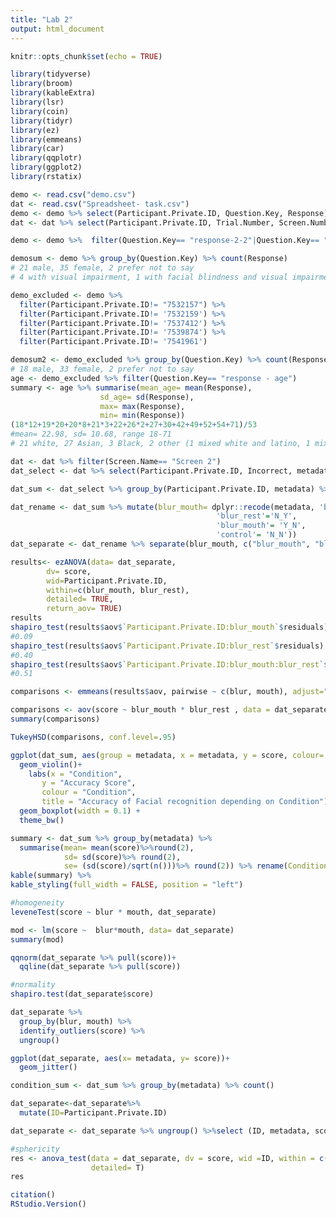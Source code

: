 ```yaml
---
title: "Lab 2"
output: html_document
---
```


```r
knitr::opts_chunk$set(echo = TRUE)
```

```r
library(tidyverse)
library(broom)
library(kableExtra)
library(lsr)
library(coin)
library(tidyr)
library(ez)
library(emmeans)
library(car)
library(qqplotr)
library(ggplot2)
library(rstatix)
```

```r
demo <- read.csv("demo.csv")
dat <- read.csv("Spreadsheet- task.csv")
demo <- demo %>% select(Participant.Private.ID, Question.Key, Response)
dat <- dat %>% select(Participant.Private.ID, Trial.Number, Screen.Number, Screen.Name, Reaction.Time, Response, Incorrect, ANSWER, top.image, metadata)
```

```r
demo <- demo %>%  filter(Question.Key== "response-2-2"|Question.Key== "response - age"|Question.Key== "response-3-2"|Question.Key== "response-4-2"|Question.Key== "response-5-2"|Question.Key== "response-2-3"|Question.Key== "response-2-1"|Question.Key== "response-3-other"|Question.Key== "response-4-1"|Question.Key== "response-5-1"|Question.Key== "response-3-1"|Question.Key== "response-3-3"|Question.Key== "response-3-text")

demosum <- demo %>% group_by(Question.Key) %>% count(Response)
# 21 male, 35 female, 2 prefer not to say
# 4 with visual impairment, 1 with facial blindness and visual impairment- 5 excluded

demo_excluded <- demo %>% 
  filter(Participant.Private.ID!= "7532157") %>%
  filter(Participant.Private.ID!= '7532159') %>%
  filter(Participant.Private.ID!= '7537412') %>%
  filter(Participant.Private.ID!= '7539874') %>%
  filter(Participant.Private.ID!= '7541961')

demosum2 <- demo_excluded %>% group_by(Question.Key) %>% count(Response)
# 18 male, 33 female, 2 prefer not to say
age <- demo_excluded %>% filter(Question.Key== "response - age")
summary <- age %>% summarise(mean_age= mean(Response),
                    sd_age= sd(Response),
                    max= max(Response),
                    min= min(Response))
(18*12+19*20+20*8+21*3+22+26*2+27+30+42+49+52+54+71)/53
#mean= 22.98, sd= 10.68, range 18-71
# 21 white, 27 Asian, 3 Black, 2 other (1 mixed white and latino, 1 mixed asian and white)
```

```r
dat <- dat %>% filter(Screen.Name== "Screen 2")
dat_select <- dat %>% select(Participant.Private.ID, Incorrect, metadata)

dat_sum <- dat_select %>% group_by(Participant.Private.ID, metadata) %>% summarise(score= 8- sum(Incorrect)) %>% mutate(metadata= dplyr::recode(metadata, 'unblur_no_mouth'='blur_mouth' )) %>% mutate(metadata= dplyr::recode(metadata, 'blur_with_mouth'='blur_rest' ))
```

```r
dat_rename <- dat_sum %>% mutate(blur_mouth= dplyr::recode(metadata, 'blur'='Y_Y',
                                              'blur_rest'='N_Y',
                                              'blur_mouth'= 'Y_N',
                                              'control'= 'N_N'))
dat_separate <- dat_rename %>% separate(blur_mouth, c("blur_mouth", "blur_rest"), "_")
```


```r
results<- ezANOVA(data= dat_separate,
        dv= score, 
        wid=Participant.Private.ID,
        within=c(blur_mouth, blur_rest),
        detailed= TRUE,
        return_aov= TRUE)
results
shapiro_test(results$aov$`Participant.Private.ID:blur_mouth`$residuals)
#0.09
shapiro_test(results$aov$`Participant.Private.ID:blur_rest`$residuals)
#0.40
shapiro_test(results$aov$`Participant.Private.ID:blur_mouth:blur_rest`$residuals)
#0.51
```
```r
comparisons <- emmeans(results$aov, pairwise ~ c(blur, mouth), adjust="bonferroni")
```

```r
comparisons <- aov(score ~ blur_mouth * blur_rest , data = dat_separate) 
summary(comparisons)
```


```r
TukeyHSD(comparisons, conf.level=.95)
```

```r
ggplot(dat_sum, aes(group = metadata, x = metadata, y = score, colour= metadata)) + 
  geom_violin()+
    labs(x = "Condition", 
       y = "Accuracy Score",
       colour = "Condition", 
       title = "Accuracy of Facial recognition depending on Condition") +
  geom_boxplot(width = 0.1) +
  theme_bw()
```
```r
summary <- dat_sum %>% group_by(metadata) %>%
  summarise(mean= mean(score)%>%round(2),
            sd= sd(score)%>% round(2),
            se= (sd(score)/sqrt(n()))%>% round(2)) %>% rename(Condition= metadata) 
kable(summary) %>% 
kable_styling(full_width = FALSE, position = "left") 
```

```r
#homogeneity
leveneTest(score ~ blur * mouth, dat_separate)
```

```r
mod <- lm(score ~  blur*mouth, data= dat_separate)
summary(mod)

qqnorm(dat_separate %>% pull(score))+
  qqline(dat_separate %>% pull(score))
```

```r
#normality
shapiro.test(dat_separate$score)

dat_separate %>%
  group_by(blur, mouth) %>%
  identify_outliers(score) %>%
  ungroup()
```
```r
ggplot(dat_separate, aes(x= metadata, y= score))+
  geom_jitter()
```
```r
condition_sum <- dat_sum %>% group_by(metadata) %>% count()
```

```r
dat_separate<-dat_separate%>%
  mutate(ID=Participant.Private.ID)
```


```r
dat_separate <- dat_separate %>% ungroup() %>%select (ID, metadata, score, blur, mouth)
```


```r
#sphericity
res <- anova_test(data = dat_separate, dv = score, wid =ID, within = c(blur, mouth),
                  detailed= T)
res
```

```r
citation()
RStudio.Version()

```
```r

```

